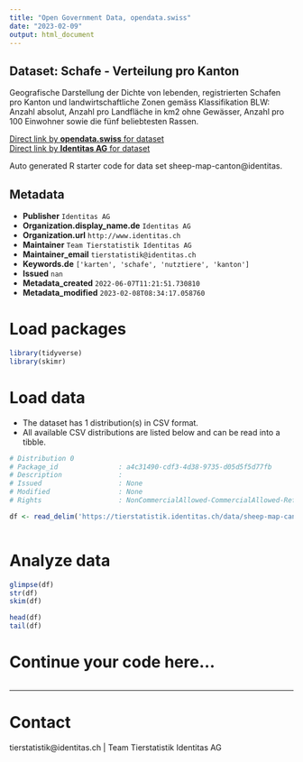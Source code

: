```yaml
---
title: "Open Government Data, opendata.swiss"
date: "2023-02-09"
output: html_document
---
```


## Dataset: Schafe - Verteilung pro Kanton

Geografische Darstellung der Dichte von lebenden, registrierten Schafen pro Kanton und landwirtschaftliche Zonen gemäss Klassifikation BLW: Anzahl absolut, Anzahl pro Landfläche in km2 ohne Gewässer, Anzahl pro 100 Einwohner sowie die fünf beliebtesten Rassen.

[Direct link by **opendata.swiss** for dataset](https://opendata.swiss/de/dataset/schafe-verteilung-pro-kanton)<br>
[Direct link by **Identitas AG** for dataset](https://tierstatistik.identitas.ch/)

Auto generated R starter code for data set sheep-map-canton@identitas.

## Metadata

- **Publisher** `Identitas AG`
- **Organization.display_name.de** `Identitas AG`
- **Organization.url** `http://www.identitas.ch`
- **Maintainer** `Team Tierstatistik Identitas AG`
- **Maintainer_email** `tierstatistik@identitas.ch`
- **Keywords.de** `['karten', 'schafe', 'nutztiere', 'kanton']`
- **Issued** `nan`
- **Metadata_created** `2022-06-07T11:21:51.730810`
- **Metadata_modified** `2023-02-08T08:34:17.058760`


# Load packages

```r

library(tidyverse)
library(skimr)

```

# Load data

-   The dataset has 1 distribution(s) in CSV format.
-   All available CSV distributions are listed below and can be read into a tibble.

```r

# Distribution 0
# Package_id               : a4c31490-cdf3-4d38-9735-d05d5f5d77fb
# Description              : 
# Issued                   : None
# Modified                 : None
# Rights                   : NonCommercialAllowed-CommercialAllowed-ReferenceRequired

df <- read_delim('https://tierstatistik.identitas.ch/data/sheep-map-canton.csv')



```

# Analyze data

```r

glimpse(df)
str(df)
skim(df)

head(df)
tail(df)

```

# Continue your code here...

```r

```

------------------------------------------------------------------------

# Contact

tierstatistik@identitas.ch | Team Tierstatistik Identitas AG
